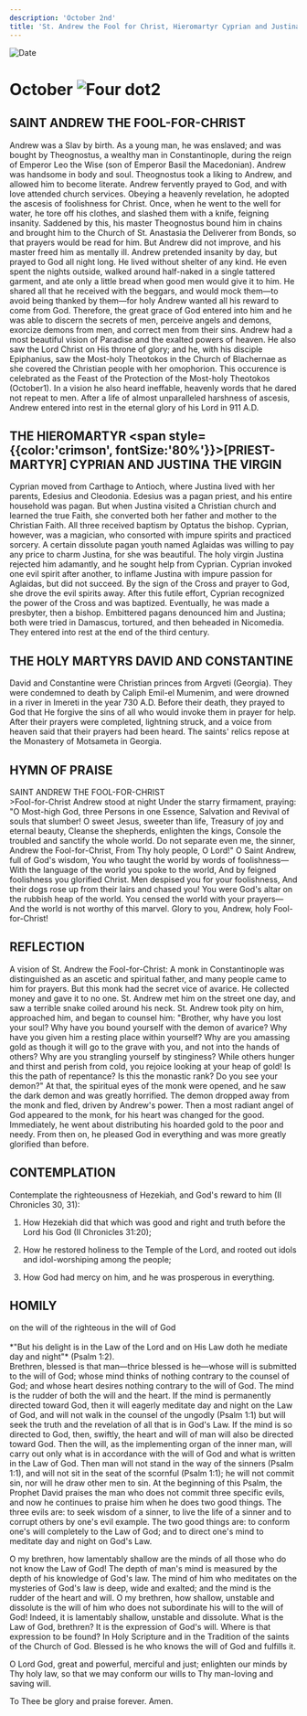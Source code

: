 ```yaml
---
description: 'October 2nd'
title: 'St. Andrew the Fool for Christ, Hieromartyr Cyprian and Justina the Virgin, Holy Martyrs David and Constantine'
---
```


<RunningHead />
<Image src="/title-imprint.png" height={68} width={50} alt="Date" className="title-imprint"/>

# <div id="date">October <Image className="four-dot" src="/four-dot.png" height={15} width={15} alt="Four dot" />2</div>

## SAINT ANDREW THE FOOL-FOR-CHRIST

Andrew was a Slav by birth. As a young man, he was enslaved; and was bought by Theognostus, a wealthy man in Constantinople, during the reign of Emperor Leo the Wise (son of Emperor Basil the Macedonian). Andrew was handsome in body and soul. Theognostus took a liking to Andrew, and allowed him to become literate. Andrew fervently prayed to God, and with love attended church services. Obeying a heavenly revelation, he adopted the ascesis of foolishness for Christ. Once, when he went to the well for water, he tore off his clothes, and slashed them with a knife, feigning insanity. Saddened by this, his master Theognostus bound him in chains and brought him to the Church of St. Anastasia the Deliverer from Bonds, so that prayers would be read for him. But Andrew did not improve, and his master freed him as mentally ill. Andrew pretended insanity by day, but prayed to God all night long. He lived without shelter of any kind. He even spent the nights outside, walked around half-naked in a single tattered garment, and ate only a little bread when good men would give it to him. He shared all that he received with the beggars, and would mock them—to avoid being thanked by them—for holy Andrew wanted all his reward to come from God. Therefore, the great grace of God entered into him and he was able to discern the secrets of men, perceive angels and demons, exorcize demons from men, and correct men from their sins. Andrew had a most beautiful vision of Paradise and the exalted powers of heaven. He also saw the Lord Christ on His throne of glory; and he, with his disciple Epiphanius, saw the Most-holy Theotokos in the Church of Blachernae as she covered the Christian people with her omophorion. This occurence is celebrated as the Feast of the Protection of the Most-holy Theotokos (October1). In a vision he also heard ineffable, heavenly words that he dared not repeat to men. After a life of almost unparalleled harshness of ascesis, Andrew entered into rest in the eternal glory of his Lord in 911 A.D.

## THE HIEROMARTYR <span style={{color:'crimson', fontSize:'80%'}}>[PRIEST-MARTYR]</span> CYPRIAN AND JUSTINA THE VIRGIN

Cyprian moved from Carthage to Antioch, where Justina lived with her parents, Edesius and Cleodonia. Edesius was a pagan priest, and his entire household was pagan. But when Justina visited a Christian church and learned the true Faith, she converted both her father and mother to the Christian Faith. All three received baptism by Optatus the bishop. Cyprian, however, was a magician, who consorted with impure spirits and practiced sorcery. A certain dissolute pagan youth named Aglaidas was willing to pay any price to charm Justina, for she was beautiful. The holy virgin Justina rejected him adamantly, and he sought help from Cyprian. Cyprian invoked one evil spirit after another, to inflame Justina with impure passion for Aglaidas, but did not succeed. By the sign of the Cross and prayer to God, she drove the evil spirits away. After this futile effort, Cyprian recognized the power of the Cross and was baptized. Eventually, he was made a presbyter, then a bishop. Embittered pagans denounced him and Justina; both were tried in Damascus, tortured, and then beheaded in Nicomedia. They entered into rest at the end of the third century.

## THE HOLY MARTYRS DAVID AND CONSTANTINE

David and Constantine were Christian princes from Argveti (Georgia). They were condemned to death by Caliph Emil-el Mumenim, and were drowned in a river in Imereti in the year 730 A.D. Before their death, they prayed to God that He forgive the sins of all who would invoke them in prayer for help. After their prayers were completed, lightning struck, and a voice from heaven said that their prayers had been heard. The saints' relics repose at the Monastery of Motsameta in Georgia. 


## HYMN OF PRAISE
<div style={{textAlign:'center', color:'crimson', fontWeight:'bold'}}>
SAINT ANDREW THE FOOL-FOR-CHRIST
</div>
>Fool-for-Christ Andrew stood at night  
Under the starry firmament, praying:  
"O Most-high God, three Persons in one Essence,  
Salvation and Revival of souls that slumber!  
O sweet Jesus, sweeter than life,  
Treasury of joy and eternal beauty,  
Cleanse the shepherds, enlighten the kings,  
Console the troubled and sanctify the whole world.  
Do not separate even me, the sinner, Andrew the Fool-for-Christ,  
From Thy holy people, O Lord!"  
O Saint Andrew, full of God's wisdom,  
You who taught the world by words of foolishness—  
With the language of the world you spoke to the world,  
And by feigned foolishness you glorified Christ.  
Men despised you for your foolishness,  
And their dogs rose up from their lairs and chased you!  
You were God's altar on the rubbish heap of the world.  
You censed the world with your prayers—  
And the world is not worthy of this marvel.  
Glory to you, Andrew, holy Fool-for-Christ!  


## REFLECTION

A vision of St. Andrew the Fool-for-Christ: A monk in Constantinople was distinguished as an ascetic and spiritual father, and many people came to him for prayers. But this monk had the secret vice of avarice. He collected money and gave it to no one. St. Andrew met him on the street one day, and saw a terrible snake coiled around his neck. St. Andrew took pity on him, approached him, and began to counsel him: "Brother, why have you lost your soul? Why have you bound yourself with the demon of avarice? Why have you given him a resting place within yourself? Why are you amassing gold as though it will go to the grave with you, and not into the hands of others? Why are you strangling yourself by stinginess? While others hunger and thirst and perish from cold, you rejoice looking at your heap of gold! Is this the path of repentance? Is this the monastic rank? Do you see your demon?" At that, the spiritual eyes of the monk were opened, and he saw the dark demon and was greatly horrified. The demon dropped away from the monk and fled, driven by Andrew's power. Then a most radiant angel of God appeared to the monk, for his heart was changed for the good. Immediately, he went about distributing his hoarded gold to the poor and needy. From then on, he pleased God in everything and was more greatly glorified than before.


## CONTEMPLATION

Contemplate the righteousness of Hezekiah, and God's reward to him (II Chronicles 30, 31):

1. How Hezekiah did that which was good and right and truth before the Lord his God (II Chronicles 31:20); 

2. How he restored holiness to the Temple of the Lord, and rooted out idols and idol-worshiping among the people;

3. How God had mercy on him, and he was prosperous in everything.


## HOMILY
<div style={{textAlign:'center', color:'crimson', fontWeight:'bold'}}>
on the will of the righteous in the will of God
</div>
<br />
<div style={{textAlign:'right'}}>
*"But his delight is in the Law of the Lord and on His Law doth he mediate day and night"* (Psalm 1:2).
</div>
Brethren, blessed is that man—thrice blessed is he—whose will is submitted to the will of God; whose mind thinks of nothing contrary to the counsel of God; and whose heart desires nothing contrary to the will of God. The mind is the rudder of both the will and the heart. If the mind is permanently directed toward God, then it will eagerly meditate day and night on the Law of God, and will not walk in the counsel of the ungodly (Psalm 1:1) but will seek the truth and the revelation of all that is in God's Law. If the mind is so directed to God, then, swiftly, the heart and will of man will also be directed toward God. Then the will, as the implementing organ of the inner man, will carry out only what is in accordance with the will of God and what is written in the Law of God. Then man will not stand in the way of the sinners (Psalm 1:1), and will not sit in the seat of the scornful (Psalm 1:1); he will not commit sin, nor will he draw other men to sin. At the beginning of this Psalm, the Prophet David praises the man who does not commit three specific evils, and now he continues to praise him when he does two good things. The three evils are: to seek wisdom of a sinner, to live the life of a sinner and to corrupt others by one's evil example. The two good things are: to conform one's will completely to the Law of God; and to direct one's mind to meditate day and night on God's Law.

O my brethren, how lamentably shallow are the minds of all those who do not know the Law of God! The depth of man's mind is measured by the depth of his knowledge of God's law. The mind of him who meditates on the mysteries of God's law is deep, wide and exalted; and the mind is the rudder of the heart and will. O my brethren, how shallow, unstable and dissolute is the will of him who does not subordinate his will to the will of God! Indeed, it is lamentably shallow, unstable and dissolute. What is the Law of God, brethren? It is the expression of God's will. Where is that expression to be found? In Holy Scripture and in the Tradition of the saints of the Church of God. Blessed is he who knows the will of God and fulfills it.

O Lord God, great and powerful, merciful and just; enlighten our minds by Thy holy law, so that we may conform our wills to Thy man-loving and saving will.

To Thee be glory and praise forever. Amen.